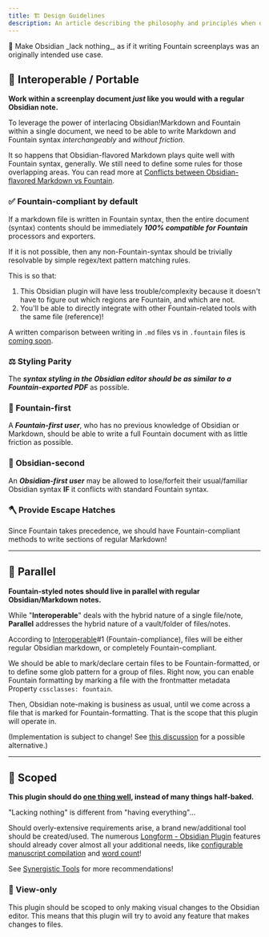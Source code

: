 ```yaml
---
title: 🏗️ Design Guidelines
description: An article describing the philosophy and principles when designing the plugin.
---
```



<Aside type="tip">
	📍 Make Obsidian _lack nothing_, as if it writing Fountain screenplays was an
	originally intended use case.
</Aside>

## 🔀 Interoperable / Portable

**Work within a screenplay document _just_ like you would with a regular Obsidian note.**

To leverage the power of interlacing Obsidian!Markdown and Fountain within a single document, we need to be able to write Markdown and Fountain syntax _interchangeably_ and _without friction_.

It so happens that Obsidian-flavored Markdown plays quite well with Fountain syntax, generally. We still need to define some rules for those overlapping areas. You can read more at [Conflicts between Obsidian-flavored Markdown vs Fountain](/resources/syntax-conflicts).

### ✅ Fountain-compliant by default

If a markdown file is written in Fountain syntax, then the entire document (syntax) contents should be immediately **_100% compatible for Fountain_** processors and exporters.

If it is not possible, then any non-Fountain-syntax should be trivially resolvable by simple regex/text pattern matching rules.

This is so that:

1. This Obsidian plugin will have less trouble/complexity because it doesn't have to figure out which regions are Fountain, and which are not.
2. You'll be able to directly integrate with other Fountain-related tools with the same file (reference)!

A written comparison between writing in `.md` files vs in `.fountain` files is [coming soon](https://github.com/chuangcaleb/obsidian-fountain-editor/issues/1).

### ⚖️ Styling Parity

The **_syntax styling in the Obsidian editor should be as similar to a Fountain-exported PDF_** as possible.

### 🥇 Fountain-first

A **_Fountain-first user_**, who has no previous knowledge of Obsidian or Markdown, should be able to write a full Fountain document with as little friction as possible.

### 🥈 Obsidian-second

An **_Obsidian-first user_** may be allowed to lose/forfeit their usual/familiar Obsidian syntax **IF** it conflicts with standard Fountain syntax.

### 🪓 Provide Escape Hatches

Since Fountain takes precedence, we should have Fountain-compliant methods to write sections of regular Markdown!

---

## 🚸 Parallel

**Fountain-styled notes should live in parallel with regular Obsidian/Markdown notes.**

While "**Interoperable**" deals with the hybrid nature of a single file/note, **Parallel** addresses the hybrid nature of a vault/folder of files/notes.

According to [Interoperable](#-interoperable--portable)#1 (Fountain-compliance), files will be either regular Obsidian markdown, or completely Fountain-compliant.

We should be able to mark/declare certain files to be Fountain-formatted, or to define some glob pattern for a group of files. Right now, you can enable Fountain formatting by marking a file with the frontmatter metadata Property `cssclasses: fountain`.

Then, Obsidian note-making is business as usual, until we come across a file that is marked for Fountain-formatting. That is the scope that this plugin will operate in.

(Implementation is subject to change! See [this discussion](https://github.com/chuangcaleb/obsidian-fountain-editor/discussions/4) for a possible alternative.)

---

## 🔬 Scoped

**This plugin should do [one thing well](https://en.wikipedia.org/wiki/Unix_philosophy), instead of many things half-baked.**

"Lacking nothing" is different from "having everything"...

Should overly-extensive requirements arise, a brand new/additional tool should be created/used. The numerous [Longform - Obsidian Plugin](https://github.com/kevboh/longform) features should already cover almost all your additional needs, like [configurable manuscript compilation](https://github.com/kevboh/longform/blob/main/docs/COMPILE.md) and [word count](https://github.com/kevboh/longform/blob/main/docs/WORD_COUNTS.md)!

See [Synergistic Tools](/resources/synergistic-tools) for more recommendations!

### 🎨 View-only

This plugin should be scoped to only making visual changes to the Obsidian editor. This means that this plugin will try to avoid any feature that makes changes to files.
